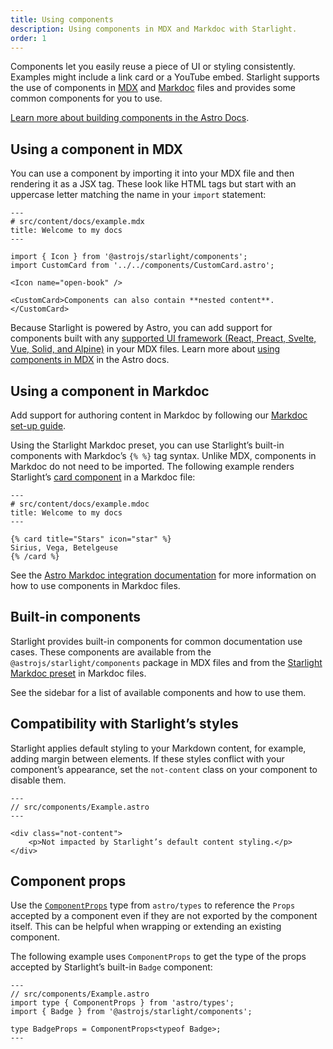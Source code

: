 ```yaml
---
title: Using components
description: Using components in MDX and Markdoc with Starlight.
order: 1
---
```


Components let you easily reuse a piece of UI or styling consistently.
Examples might include a link card or a YouTube embed.
Starlight supports the use of components in [MDX](https://mdxjs.com/) and [Markdoc](https://markdoc.dev/) files and provides some common components for you to use.

[Learn more about building components in the Astro Docs](https://docs.astro.build/en/basics/astro-components/).

## Using a component in MDX

You can use a component by importing it into your MDX file and then rendering it as a JSX tag.
These look like HTML tags but start with an uppercase letter matching the name in your `import` statement:

```mdx
---
# src/content/docs/example.mdx
title: Welcome to my docs
---

import { Icon } from '@astrojs/starlight/components';
import CustomCard from '../../components/CustomCard.astro';

<Icon name="open-book" />

<CustomCard>Components can also contain **nested content**.</CustomCard>
```

Because Starlight is powered by Astro, you can add support for components built with any [supported UI framework (React, Preact, Svelte, Vue, Solid, and Alpine)](https://docs.astro.build/en/guides/framework-components/) in your MDX files.
Learn more about [using components in MDX](https://docs.astro.build/en/guides/integrations-guide/mdx/#using-components-in-mdx) in the Astro docs.

## Using a component in Markdoc

Add support for authoring content in Markdoc by following our [Markdoc set-up guide](/guides/authoring-content/#markdoc).

Using the Starlight Markdoc preset, you can use Starlight’s built-in components with Markdoc’s `{% %}` tag syntax.
Unlike MDX, components in Markdoc do not need to be imported.
The following example renders Starlight’s [card component](/components/cards/) in a Markdoc file:

```markdoc
---
# src/content/docs/example.mdoc
title: Welcome to my docs
---

{% card title="Stars" icon="star" %}
Sirius, Vega, Betelgeuse
{% /card %}
```

See the [Astro Markdoc integration documentation](https://docs.astro.build/en/guides/integrations-guide/markdoc/#render-components) for more information on how to use components in Markdoc files.

## Built-in components

Starlight provides built-in components for common documentation use cases.
These components are available from the `@astrojs/starlight/components` package in MDX files and from the [Starlight Markdoc preset](/guides/authoring-content/#markdoc) in Markdoc files.

See the sidebar for a list of available components and how to use them.

## Compatibility with Starlight’s styles

Starlight applies default styling to your Markdown content, for example, adding margin between elements.
If these styles conflict with your component’s appearance, set the `not-content` class on your component to disable them.

```astro 'class="not-content"'
---
// src/components/Example.astro
---

<div class="not-content">
	<p>Not impacted by Starlight’s default content styling.</p>
</div>
```

## Component props

Use the [`ComponentProps`](https://docs.astro.build/en/guides/typescript/#componentprops-type) type from `astro/types` to reference the `Props` accepted by a component even if they are not exported by the component itself.
This can be helpful when wrapping or extending an existing component.

The following example uses `ComponentProps` to get the type of the props accepted by Starlight’s built-in `Badge` component:

```astro
---
// src/components/Example.astro
import type { ComponentProps } from 'astro/types';
import { Badge } from '@astrojs/starlight/components';

type BadgeProps = ComponentProps<typeof Badge>;
---
```
